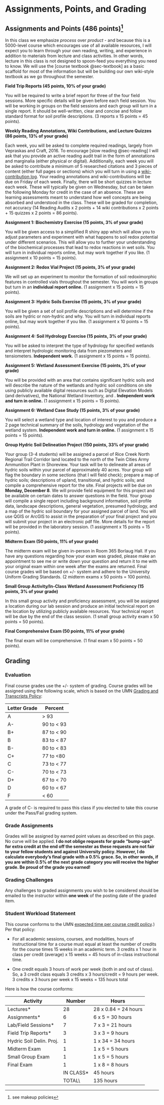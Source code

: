 # Assignments, Points, and Grading {#sec-assignments}

## Assignments and Points (486 points)[^assignments-points-grades-1]

[^assignments-points-grades-1]: see makeup policies

In this class we emphasize _process_ over _product_ - and because this is a 5000-level course which encourages use of all available resources, I will expect you to learn through your own reading, writing, and experience in addition to materials from lecture and class activities. In other words, lecture in this class is not designed to spoon-feed you everything you need to know. We will use the [course textbook @sec-textbook] as a basic scaffold for most of the information but will be building our own wiki-style textbook as we go throughout the semester. 

**Field Trip Reports (45 points, 10% of your grade)**

You will be required to write a brief report for three of the four field sessions.  More specific details will be given before each field session.  You will be working in groups on the field sessions and each group will turn in a single report.  It should be well-written, clear and concise and follow standard format for soil profile descriptions. (3 reports x 15 points = 45 points).

**Weekly Reading Annotations, Wiki Contributions, and Lecture Quizzes (86 points, 13% of your grade)**

Each week, you will be asked to complete required readings, largely from Vepraskas and Craft, 2016. To encourage [slow reading @sec-reading] I will ask that you provide an active reading audit trail in the form of annotations and marginalia (either physical or digital). Additionally, each week you will be asked to contribute a minimum of 5 researched citations and 3 pieces of content (either full pages or sections) which you will turn in using a [wiki-contribution log](https://docs.google.com/spreadsheets/d/1gRmGtMAoqWovaImaEfK-w8DJwKZDGL7ErcGff5PhSyI/edit?usp=sharing). Your reading annotations and wiki-contributions will be due on Friday of each week. Finally, there will be short quizzes in lecture each week. These will typically be given on Wednesday, but can be taken the following Monday for credit in the case of an absence. These are learning assessments meant to understand how well concepts are being absorbed and understood in the class.  These will be graded for completion, not accuracy (14 Reading Audits x 2 points + 14 wiki contributions x 2 points + 15 quizzes x 2 points = 86 points).

**Assignment 1: Biochemistry Exercise (15 points, 3% of your grade)**

You will be given access to a simplified R shiny app which will allow you to adjust parameters and experiment with what happens to soil redox potential under different scenarios. This will allow you to further your understanding of the biochemical processes that lead to redox reactions in wet soils. You will turn in individual reports online, but may work together if you like. (1 assignment x 10 points = 15 points).

**Assignment 2: Redox Vial Project (15 points, 3% of your grade)**

We will set up an experiment to monitor the formation of soil redoximorphic features in controlled vials throughout the semester.  You will work in groups but turn in an **individual report online.** (1 assignment x 15 points = 15 points).

**Assignment 3: Hydric Soils Exercise (15 points, 3% of your grade)**

You will be given a set of soil profile descriptions and will determine if the soils are hydric or non-hydric and why.  You will turn in individual reports online, but may work together if you like. (1 assignment x 10 points = 15 points).

**Assignment 4: Soil Hydrology Exercise (15 points, 3% of your grade)**

You will be asked to interpret the type of hydrology for specified wetlands and interpret hydrologic monitoring data from piezometers and tensiometers. **Independent work.** (1 assignment x 15 points = 15 points).

**Assignment 5: Wetland Assessment Exercise (15 points, 3% of your grade)**

You will be provided with an area that contains significant hydric soils and will describe the nature of the wetlands and hydric soil conditions on site using publicly available digital resources such as Digital Elevation Models (and derivatives), the National Wetland Inventory, and . **Independent work and turn in online.** (1 assignment x 15 points = 15 points).

**Assignment 6: Wetland Case Study (15 points, 3% of your grade)**

You will select a wetland type and location of interest to you and produce a 2 page technical summary of the soils, hydrology and vegetation of the wetland system. **Independent work and turn in online.** (1 assignment x 15 points = 15 points).

**Group Hydric Soil Delineation Project (150 points, 33% of your grade)**

Your group (3-4 students) will be assigned a parcel of Rice Creek North Regional Trail Corridor land located to the north of the Twin Cities Army Ammunition Plant in Shoreview.  Your task will be to delineate all areas of hydric soils within your parcel of approximately 40 acres.  Your group will flag the boundary in some sections (that I will field check); prepare a map of hydric soils; descriptions of upland, transitional, and hydric soils; and compile a comprehensive report for the site.  Final projects will be due on **Monday, December 8**.  We will provide field equipment for this project and be available on certain dates to answer questions in the field.  Your group will compile a single report including background information, soil profile data, landscape descriptions, general vegetation, presumed hydrology, and a map of the hydric soil boundary for your assigned parcel of land.  You will use QGIS or ArcGIS to assist in the preparation of your final project and you will submit your project in an electronic pdf file.  More details for the report will be provided in the laboratory session. (1 assignment x 15 points = 15 points).

**Midterm Exam (50 points, 11% of your grade)**

The midterm exam will be given in-person in Room 365 Borlaug Hall. If you have any questions regarding how your exam was graded, please make an appointment to see me or write down your question and return it to me with your original exam within one week after the exams are returned.  Final course grades will be based on +/- system and adhere to the University Uniform Grading Standards. (2 midterm exams x 50 points = 100 points).

**Small Group Activity/In-Class Wetland Assessment Proficiency (15 points, 3% of your grade)**

In this small group activity and proficiency assessment, you will be assigned a location during our lab session and produce an initial technical report on the location by utilizing publicly available resources. Your technical report will be due by the end of the class session. (1 small group activity exam x 50 points = 50 points).

**Final Comprehensive Exam (50 points, 11% of your grade)**

The final exam will be comprehensive. (1 final exam x 50 points = 50 points).

## Grading

### Evaluation

Final course grades use the +/- system of grading. Course grades will be assigned using the following scale, which is based on the UMN [Grading and Transcripts Policy](https://policy.umn.edu/education/gradingtranscripts):

| **Letter Grade** | **Percent** |
|------------------|-------------|
| A                | \> 93       |
| A-               | 90 to \< 93 |
| B+               | 87 to \< 90 |
| B                | 83 to \< 87 |
| B-               | 80 to \< 83 |
| C+               | 77 to \<80  |
| C                | 73 to \< 77 |
| C-               | 70 to \< 73 |
| D+               | 67 to \< 70 |
| D                | 60 to \< 67 |
| F                | \< 60       |

::: callout-note
A grade of C- is required to pass this class if you elected to take this course under the Pass/Fail grading system.
:::

### Grade Assignments

Grades will be assigned by earned point values as described on this page. No curve will be applied. **I do not oblige requests for grade "bump-ups" for extra credit at the end off the semester as these requests are not fair to your fellow students and against University policy. However, I do calculate everybody's final grade with a 0.5% grace. So, in other words, if you are within 0.5% of the next grade category you will receive the higher grade. Be proud of the grade you earned!**

### Grading Challenges

Any challenges to graded assignments you wish to be considered should be emailed to the instructor within **one week** of the posting date of the graded item.

### Student Workload Statement

This course conforms to the UMN [expected time per course credit policy](https://policy.umn.edu/education/timepercredit#:~:text=Student%20workload%20expectations%20per%20undergraduate%20credit.&text=One%20credit%20equals%2045%20hours,45%20hours%20of%20academic%20work).) Per that policy:

-   For all academic sessions, courses, and modalities, hours of instructional time for a course must equal at least the number of credits for the course times 15 weeks in an academic term. 3 credits x 1 hour in class per credit (average) x 15 weeks = 45 hours of in-class instructional time.

-   One credit equals 3 hours of work per week (both in and out of class). So, a 3 credit class equals 3 credits x 3 hours/credit = 9 hours per week. 3 credits x 3 hours per week x 15 weeks = 135 hours total

Here is how the course conforms:

| **Activity**     | **Number** | **Hours**         |
|------------------|------------|-------------------|
| Lectures\*       | 28         | 28 x 0.84 = 24 hours |
| Assignments\*    | 6         | 6 x 5 = 30 hours |
| Lab/Field Sessions\*           | 7         | 7 x 3 = 21 hours |
| Field Trip Reports\*           | 3         | 3 x 3 = 9 hours |
| Hydric Soil Delin. Proj.  | 1          | 1 x 34 = 34 hours   |
| Midterm Exam | 1         | 1 x 5 = 5 hours |
| Small Group Exam | 1         | 1 x 5 = 5 hours |
| Final Exam           | 1          | 1 x 8 = 8 hours |
|                  | IN CLASS\* | 45 hours          |
|                  | TOTAL\    | 135 hours         |
